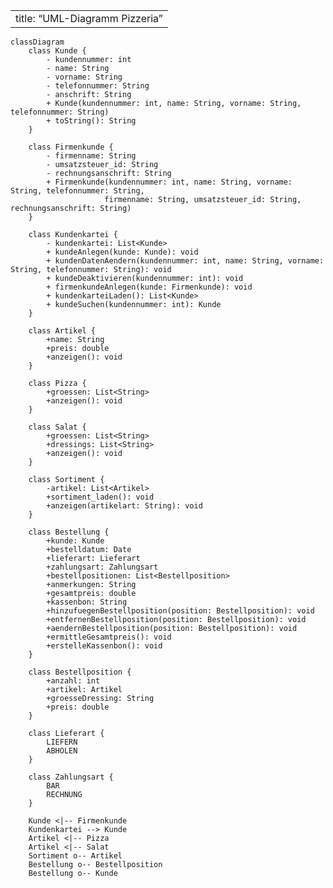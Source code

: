 
---
title: "UML-Diagramm Pizzeria"
---

```mermaid
classDiagram
    class Kunde {
        - kundennummer: int
        - name: String
        - vorname: String
        - telefonnummer: String
        - anschrift: String
        + Kunde(kundennummer: int, name: String, vorname: String, telefonnummer: String)
        + toString(): String
    }

    class Firmenkunde {
        - firmenname: String
        - umsatzsteuer_id: String
        - rechnungsanschrift: String
        + Firmenkunde(kundennummer: int, name: String, vorname: String, telefonnummer: String,
                     firmenname: String, umsatzsteuer_id: String, rechnungsanschrift: String)
    }

    class Kundenkartei {
        - kundenkartei: List<Kunde>
        + kundeAnlegen(kunde: Kunde): void
        + kundenDatenAendern(kundennummer: int, name: String, vorname: String, telefonnummer: String): void
        + kundeDeaktivieren(kundennummer: int): void
        + firmenkundeAnlegen(kunde: Firmenkunde): void
        + kundenkarteiLaden(): List<Kunde>
        + kundeSuchen(kundennummer: int): Kunde
    }

    class Artikel {
        +name: String
        +preis: double
        +anzeigen(): void
    }
    
    class Pizza {
        +groessen: List<String>
        +anzeigen(): void
    }
    
    class Salat {
        +groessen: List<String>
        +dressings: List<String>
        +anzeigen(): void
    }
    
    class Sortiment {
        -artikel: List<Artikel>
        +sortiment_laden(): void
        +anzeigen(artikelart: String): void
    }

    class Bestellung {
        +kunde: Kunde
        +bestelldatum: Date
        +lieferart: Lieferart
        +zahlungsart: Zahlungsart
        +bestellpositionen: List<Bestellposition>
        +anmerkungen: String
        +gesamtpreis: double
        +kassenbon: String
        +hinzufuegenBestellposition(position: Bestellposition): void
        +entfernenBestellposition(position: Bestellposition): void
        +aendernBestellposition(position: Bestellposition): void
        +ermittleGesamtpreis(): void
        +erstelleKassenbon(): void
    }
    
    class Bestellposition {
        +anzahl: int
        +artikel: Artikel
        +groesseDressing: String
        +preis: double
    }
    
    class Lieferart {
        LIEFERN
        ABHOLEN
    }
    
    class Zahlungsart {
        BAR
        RECHNUNG
    }
    
    Kunde <|-- Firmenkunde
    Kundenkartei --> Kunde
    Artikel <|-- Pizza
    Artikel <|-- Salat
    Sortiment o-- Artikel
    Bestellung o-- Bestellposition
    Bestellung o-- Kunde
```
